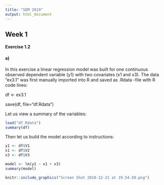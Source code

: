 ```yaml
---
title: "SEM 2019"
output: html_document
---
```


## Week 1

#### Exercise 1.2
#### a)

In this exercise a linear regression model was built for one continuous observed dependent variable (y1) with two covariates (x1 and x3). The data "ex3.1" was first manually imported into R and saved as .Rdata -file with R code lines:


df <- ex3.1


save(df, file="df.Rdata")


Let us view a summary of the variables:

```r
load("df.Rdata")
summary(df)
```

Then let us build the model according to instructions:

```r
y1 <- df$V1
x1 <- df$V2
x3 <- df$V3

model <- lm(y1 ~ x1 + x3)
summary(model)
```

```r
knitr::include_graphics("Screen Shot 2018-12-21 at 19.54.50.png")
```
